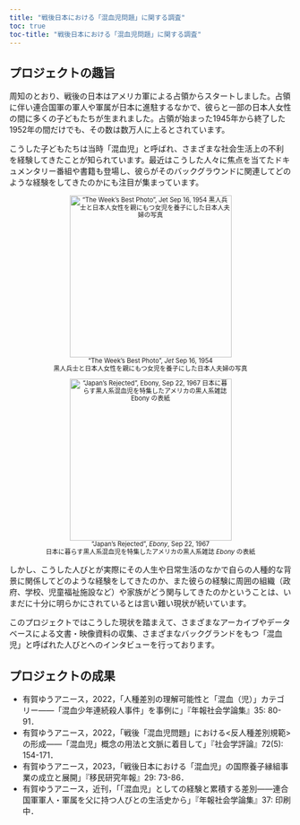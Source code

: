```yaml
---
title: "戦後日本における「混血児問題」に関する調査"
toc: true
toc-title: "戦後日本における「混血児問題」に関する調査"
---
```


## プロジェクトの趣旨

周知のとおり、戦後の日本はアメリカ軍による占領からスタートしました。占領に伴い連合国軍の軍人や軍属が日本に進駐するなかで、彼らと一部の日本人女性の間に多くの子どもたちが生まれました。占領が始まった1945年から終了した1952年の間だけでも、その数は数万人に上るとされています。

こうした子どもたちは当時「混血児」と呼ばれ、さまざまな社会生活上の不利を経験してきたことが知られています。最近はこうした人々に焦点を当てたドキュメンタリー番組や書籍も登場し、彼らがそのバックグラウンドに関連してどのような経験をしてきたのかにも注目が集まっています。

::: {layout-ncol="2" style="font-size: 80%; text-align: center; line-height: 1.2;"}
!["The Week's Best Photo", *Jet* Sep 16, 1954\
黒人兵士と日本人女性を親にもつ女児を養子にした日本人夫婦の写真](img/1954-09-16_Jet.png){fig-align="center" width="289"}

!["Japan's Rejected", *Ebony*, Sep 22, 1967\
日本に暮らす黒人系混血児を特集したアメリカの黒人系雑誌 *Ebony* の表紙](img/1967-09-01_Ebony.png){fig-align="center" width="289"}
:::

しかし、こうした人びとが実際にその人生や日常生活のなかで自らの人種的な背景に関係してどのような経験をしてきたのか、また彼らの経験に周囲の組織（政府、学校、児童福祉施設など）や家族がどう関与してきたのかということは、いまだに十分に明らかにされているとは言い難い現状が続いています。

このプロジェクトではこうした現状を踏まえて、さまざまなアーカイブやデータベースによる文書・映像資料の収集、さまざまなバックグランドをもつ「混血児」と呼ばれた人びとへのインタビューを行っております。

## プロジェクトの成果

-   有賀ゆうアニース，2022，「人種差別の理解可能性と「混血（児）」カテゴリー――「混血少年連続殺人事件」を事例に」『年報社会学論集』35: 80-91．
-   有賀ゆうアニース，2022，「戦後「混血児問題」における<反人種差別規範>の形成――「混血児」概念の用法と文脈に着目して」『社会学評論』72(5): 154-171．
-   有賀ゆうアニース，2023，「戦後日本における「混血児」の国際養子縁組事業の成立と展開」『移民研究年報』29: 73-86．
-   有賀ゆうアニース，近刊，「「混血児」としての経験と累積する差別――連合国軍軍人・軍属を父に持つ人びとの生活史から」『年報社会学論集』37: 印刷中．
